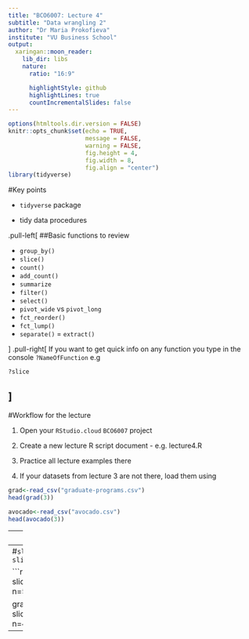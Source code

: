 ```yaml
---
title: "BCO6007: Lecture 4"
subtitle: "Data wrangling 2"
author: "Dr Maria Prokofieva"
institute: "VU Business School"
output:
  xaringan::moon_reader:
    lib_dir: libs
    nature:
      ratio: "16:9"

      highlightStyle: github
      highlightLines: true
      countIncrementalSlides: false
---
```


```r
options(htmltools.dir.version = FALSE)
knitr::opts_chunk$set(echo = TRUE,   
                      message = FALSE,
                      warning = FALSE,
                      fig.height = 4,
                      fig.width = 8,
                      fig.align = "center")
library(tidyverse)
```
#Key points

- `tidyverse` package

- tidy data procedures

.pull-left[
##Basic functions to review

- `group_by()`
- `slice()`
- `count()`
- `add_count()`
- `summarize`
- `filter()`
- `select()`
- `pivot_wide` vs `pivot_long`
- `fct_reorder()`
- `fct_lump()`
- `separate()`
= `extract()`

]
.pull-right[
If you want to get quick info on any function you type in the console
`?NameOfFunction`
e.g 
```r
?slice
```
]
---
#Workflow for the lecture

1. Open your `RStudio.cloud` `BCO6007` project

2. Create a new lecture R script document - e.g. lecture4.R

3. Practice all lecture examples there

4. If your datasets from lecture 3 are not there, load them using 

```r
grad<-read_csv("graduate-programs.csv")
head(grad(3))

avocado<-read_csv("avocado.csv")
head(avocado(3))
```
---
#`slice()`

`slice(data, rows = NULL, each = FALSE)`

`slice_min()`

`slice_max()`

**Arguments**

data: use %>% to "shuffle" it

rows: Rows to select 

each: Apply slice to each group (optional!)

```r
grad  %>% slice(n())

grad %>% 
  group_by(subject) %>%
  slice(n())
```


---
#`slice_min()` and `slice_max()`

```r
grad  %>% slice_min(TotFac, n=5)

grad  %>% slice_max(NumStud, n=4)
```




---

